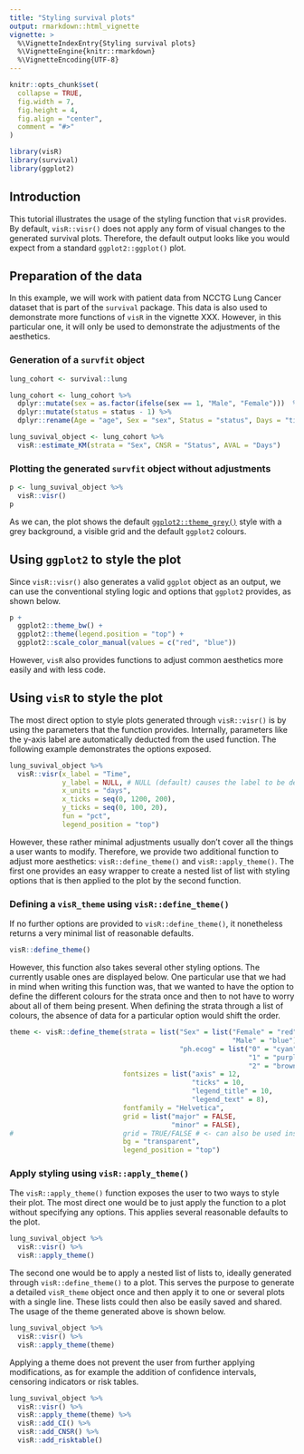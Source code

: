 ```yaml
---
title: "Styling survival plots"
output: rmarkdown::html_vignette
vignette: >
  %\VignetteIndexEntry{Styling survival plots}
  %\VignetteEngine{knitr::rmarkdown}
  %\VignetteEncoding{UTF-8}
---
```


```r
knitr::opts_chunk$set(
  collapse = TRUE,
  fig.width = 7,
  fig.height = 4,
  fig.align = "center",
  comment = "#>"
)
```

```r

library(visR)
library(survival)
library(ggplot2)

```


## Introduction

This tutorial illustrates the usage of the styling function that `visR` provides. By default, `visR::visr()` does not apply any form of visual changes to the generated survival plots. Therefore, the default output looks like you would expect from a standard `ggplot2::ggplot()` plot.

## Preparation of the data

In this example, we will work with patient data from NCCTG Lung Cancer dataset that is part of the `survival` package. This data is also used to demonstrate more functions of `visR` in the vignette XXX. However, in this particular one, it will only be used to demonstrate the adjustments of the aesthetics. 

### Generation of a `survfit` object
```r
lung_cohort <- survival::lung

lung_cohort <- lung_cohort %>%  
  dplyr::mutate(sex = as.factor(ifelse(sex == 1, "Male", "Female")))  %>%  
  dplyr::mutate(status = status - 1) %>%
  dplyr::rename(Age = "age", Sex = "sex", Status = "status", Days = "time") 

lung_suvival_object <- lung_cohort %>%
  visR::estimate_KM(strata = "Sex", CNSR = "Status", AVAL = "Days")
```

### Plotting the generated `survfit` object without adjustments
```r
p <- lung_suvival_object %>%
  visR::visr()
p
```

As we can, the plot shows the default [`ggplot2::theme_grey()`](https://ggplot2.tidyverse.org/reference/ggtheme.html) style with a grey background, a visible grid and the default `ggplot2` colours.

## Using `ggplot2` to style the plot

Since `visR::visr()` also generates a valid `ggplot` object as an output, we can use the conventional styling logic and options that `ggplot2` provides, as shown below. 

```r
p +
  ggplot2::theme_bw() +
  ggplot2::theme(legend.position = "top") +
  ggplot2::scale_color_manual(values = c("red", "blue"))
```

However, `visR` also provides functions to adjust common aesthetics more easily and with less code. 

## Using `visR` to style the plot

The most direct option to style plots generated through `visR::visr()` is by using the parameters that the function provides. Internally, parameters like the y-axis label are automatically deducted from the used function. The following example demonstrates the options exposed.

```r
lung_suvival_object %>%
  visR::visr(x_label = "Time",
             y_label = NULL, # NULL (default) causes the label to be deducted from the used function
             x_units = "days",
             x_ticks = seq(0, 1200, 200),
             y_ticks = seq(0, 100, 20),
             fun = "pct",
             legend_position = "top") 
```
However, these rather minimal adjustments usually don't cover all the things a user wants to modify. Therefore, we provide two additional function to adjust more aesthetics: `visR::define_theme()` and `visR::apply_theme()`. The first one provides an easy wrapper to create a nested list of list with styling options that is then applied to the plot by the second function.

### Defining a `visR_theme` using `visR::define_theme()`
If no further options are provided to `visR::define_theme()`, it nonetheless returns a very minimal list of reasonable defaults.
```r
visR::define_theme() 
```
However, this function also takes several other styling options. The currently usable ones are displayed below. One particular use that we had in mind when writing this function was, that we wanted to have the option to define the different colours for the strata once and then to not have to worry about all of them being present. When defining the strata through a list of colours, the absence of data for a particular option would shift the order. 
```r
theme <- visR::define_theme(strata = list("Sex" = list("Female" = "red",
                                                       "Male" = "blue"),
                                          "ph.ecog" = list("0" = "cyan",
                                                           "1" = "purple",
                                                           "2" = "brown")),
                            fontsizes = list("axis" = 12,
                                             "ticks" = 10,
                                             "legend_title" = 10,
                                             "legend_text" = 8),
                            fontfamily = "Helvetica",
                            grid = list("major" = FALSE,
                                        "minor" = FALSE),
#                           grid = TRUE/FALSE # <- can also be used instead of the named list above
                            bg = "transparent",
                            legend_position = "top")
```

### Apply styling using `visR::apply_theme()`

The `visR::apply_theme()` function exposes the user to two ways to style their plot. The most direct one would be to just apply the function to a plot without specifying any options. This applies several reasonable defaults to the plot.
```r
lung_suvival_object %>%
  visR::visr() %>%
  visR::apply_theme()
```
The second one would be to apply a nested list of lists to, ideally generated through `visR::define_theme()` to a plot. This serves the purpose to generate a detailed `visR_theme` object once and then apply it to one or several plots with a single line. These lists could then also be easily saved and shared. The usage of the theme generated above is shown below.
```r
lung_suvival_object %>%
  visR::visr() %>%
  visR::apply_theme(theme)
```
Applying a theme does not prevent the user from further applying modifications, as for example the addition of confidence intervals, censoring indicators or risk tables.

```r
lung_suvival_object %>%
  visR::visr() %>%
  visR::apply_theme(theme) %>%
  visR::add_CI() %>%
  visR::add_CNSR() %>%
  visR::add_risktable()
```

